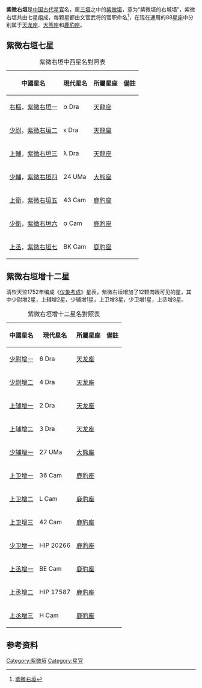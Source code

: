 '''紫微右垣'''是[[中国|中国]][[古代|古代]][[星官|星官]]名，属[[三垣|三垣]]之中的[[紫微垣|紫微垣]]，意为“紫微垣的右城墙”，紫微右垣共由七星组成，每颗星都由文官武将的官职命名<ref>[http://aeea.nmns.edu.tw/2006/0606/ap060611.html 紫微右垣]</ref>，在现在通用的88[[星座|星座]]中分别属于[[天龙座|天龙座]]、[[大熊座|大熊座]]和[[鹿豹座|鹿豹座]]。

==紫微右垣七星==
{| class="wikitable"  align="center" style="text-align:center; width:100%"
|+紫微右垣中西星名對照表
|-
! 中國星名 !! 現代星名 !! 所屬星座 !! 備註
|-
| [[右樞|右樞]]，[[紫微右垣一|紫微右垣一]] || α Dra || [[天龍座|天龍座]] || 
|-
| [[少尉_(恆星)|少尉]]，[[紫微右垣二|紫微右垣二]] || κ Dra || [[天龍座|天龍座]] || 
|-
| [[上輔|上輔]]，[[紫微右垣三|紫微右垣三]] || λ Dra || [[天龍座|天龍座]] || 
|-
| [[少輔|少輔]]，[[紫微右垣四|紫微右垣四]] || 24 UMa || [[大熊座|大熊座]] || 
|-
| [[上衛_(右垣)|上衛]]，[[紫微右垣五|紫微右垣五]] || 43 Cam || [[鹿豹座|鹿豹座]] || 
|-
| [[少衛_(右垣)|少衛]]，[[紫微右垣六|紫微右垣六]] || α Cam || [[鹿豹座|鹿豹座]] || 
|-
| [[上丞|上丞]]，[[紫微右垣七|紫微右垣七]] || BK Cam || [[鹿豹座|鹿豹座]] || 
|}

==紫微右垣增十二星==
清钦天监1752年编成《[[仪象考成|仪象考成]]》星表，紫微右垣增加了12颗肉眼可见的星，其中少尉增2星，上辅增2星，少辅增1星，上卫增3星，少卫增1星，上丞增3星。
{| class="wikitable"  align="center" style="text-align:center; width:100%"
|+紫微右垣增十二星名對照表
|-
! 中國星名 !! 現代星名 !! 所屬星座 !! 備註
|-
| [[少尉增一|少尉增一]] || 6 Dra || [[天龙座|天龙座]] ||
|-
| [[少尉增二|少尉增二]] || 4 Dra || [[天龙座|天龙座]] ||
|-
| [[上辅增一|上辅增一]] || 2 Dra || [[天龙座|天龙座]] ||
|-
| [[上辅增二|上辅增二]] || 3 Dra || [[天龙座|天龙座]] ||
|-
| [[少辅增一|少辅增一]] || 27 UMa || [[大熊座|大熊座]] ||
|-
| [[上卫增一_(紫微右垣)|上卫增一]] || 36 Cam || [[鹿豹座|鹿豹座]] ||
|-
| [[上卫增二|上卫增二]] || L Cam || [[鹿豹座|鹿豹座]] ||
|-
| [[上卫增三|上卫增三]] || 42 Cam || [[鹿豹座|鹿豹座]] ||
|-
| [[少卫增一|少卫增一]] || HIP 20266 || [[鹿豹座|鹿豹座]] ||
|-
| [[上丞增一|上丞增一]] || BE Cam || [[鹿豹座|鹿豹座]] ||
|-
| [[上丞增二|上丞增二]] || HIP 17587 || [[鹿豹座|鹿豹座]] ||
|-
| [[上丞增三|上丞增三]] || H Cam || [[鹿豹座|鹿豹座]] || 
|}

==参考资料==
{{reflist}}

{{三垣}}

[[Category:紫微垣|Category:紫微垣]]
[[Category:星官|Category:星官]]